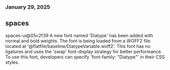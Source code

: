 ### January 29, 2025
## spaces

spaces-ui@05c2f39
A new font named 'Diatype' has been added with normal and bold weights. The font is being loaded from a WOFF2 file located at '@flatfile/baseline/DiatypeVariable.woff2'. This font has no ligatures and uses the 'swap' font-display strategy for better performance. To use this font, developers can specify 'font-family: "Diatype"' in their CSS styles.